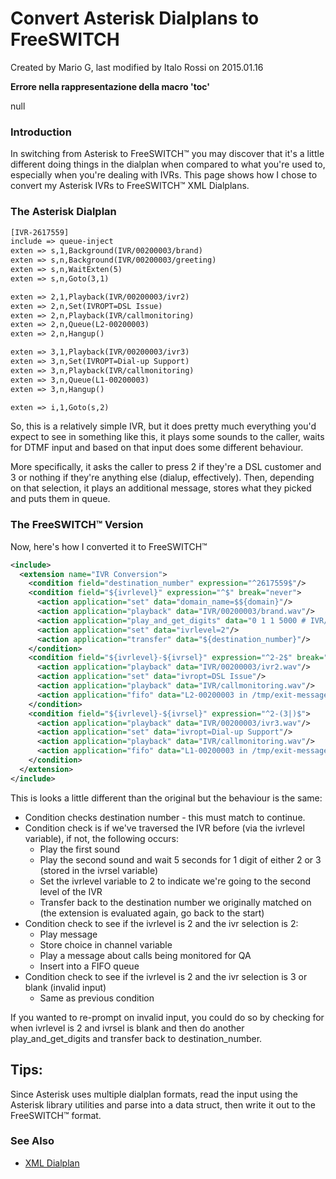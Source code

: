 
# Convert Asterisk Dialplans to FreeSWITCH 

 Created by  Mario G, last modified by  Italo Rossi on 2015.01.16

**Errore nella rappresentazione della macro 'toc'**

null

### Introduction

In switching from Asterisk to FreeSWITCH™ you may discover that it's a little different doing things in the dialplan when compared to what you're used to, especially when you're dealing with IVRs. This page shows how I chose to convert my Asterisk IVRs to FreeSWITCH™ XML Dialplans.

### The Asterisk Dialplan

```xml
[IVR-2617559]
include => queue-inject
exten => s,1,Background(IVR/00200003/brand)
exten => s,n,Background(IVR/00200003/greeting)
exten => s,n,WaitExten(5)
exten => s,n,Goto(3,1)

exten => 2,1,Playback(IVR/00200003/ivr2)
exten => 2,n,Set(IVROPT=DSL Issue)
exten => 2,n,Playback(IVR/callmonitoring)
exten => 2,n,Queue(L2-00200003)
exten => 2,n,Hangup()

exten => 3,1,Playback(IVR/00200003/ivr3)
exten => 3,n,Set(IVROPT=Dial-up Support)
exten => 3,n,Playback(IVR/callmonitoring)
exten => 3,n,Queue(L1-00200003)
exten => 3,n,Hangup()

exten => i,1,Goto(s,2)
```

So, this is a relatively simple IVR, but it does pretty much everything you'd expect to see in something like this, it plays some sounds to the caller, waits for DTMF input and based on that input does some different behaviour.

More specifically, it asks the caller to press 2 if they're a DSL customer and 3 or nothing if they're anything else (dialup, effectively). Then, depending on that selection, it plays an additional message, stores what they picked and puts them in queue.

### The FreeSWITCH™ Version

Now, here's how I converted it to FreeSWITCH™

```xml
<include>
  <extension name="IVR Conversion">
    <condition field="destination_number" expression="^2617559$"/>
    <condition field="${ivrlevel}" expression="^$" break="never">
      <action application="set" data="domain_name=$${domain}"/>
      <action application="playback" data="IVR/00200003/brand.wav"/>
      <action application="play_and_get_digits" data="0 1 1 5000 # IVR/00200003/greeting.wav /invalid.wav ivrsel (2|3)"/>
      <action application="set" data="ivrlevel=2"/>
      <action application="transfer" data="${destination_number}"/>
    </condition>
    <condition field="${ivrlevel}-${ivrsel}" expression="^2-2$" break="never">
      <action application="playback" data="IVR/00200003/ivr2.wav"/>
      <action application="set" data="ivropt=DSL Issue"/>
      <action application="playback" data="IVR/callmonitoring.wav"/>
      <action application="fifo" data="L2-00200003 in /tmp/exit-message.wav /tmp/music-on-hold.wav"/>
    </condition>
    <condition field="${ivrlevel}-${ivrsel}" expression="^2-(3|)$">
      <action application="playback" data="IVR/00200003/ivr3.wav"/>
      <action application="set" data="ivropt=Dial-up Support"/>
      <action application="playback" data="IVR/callmonitoring.wav"/>
      <action application="fifo" data="L1-00200003 in /tmp/exit-message.wav /tmp/music-on-hold.wav"/>
    </condition>
  </extension>
</include>
```

This is looks a little different than the original but the behaviour is the same:

* Condition checks destination number - this must match to continue.
* Condition check is if we've traversed the IVR before (via the ivrlevel variable), if not, the following occurs:  
   * Play the first sound  
   * Play the second sound and wait 5 seconds for 1 digit of either 2 or 3 (stored in the ivrsel variable)  
   * Set the ivrlevel variable to 2 to indicate we're going to the second level of the IVR  
   * Transfer back to the destination number we originally matched on (the extension is evaluated again, go back to the start)
* Condition check to see if the ivrlevel is 2 and the ivr selection is 2:  
   * Play message  
   * Store choice in channel variable  
   * Play a message about calls being monitored for QA  
   * Insert into a FIFO queue
* Condition check to see if the ivrlevel is 2 and the ivr selection is 3 or blank (invalid input)  
   * Same as previous condition

If you wanted to re-prompt on invalid input, you could do so by checking for when ivrlevel is 2 and ivrsel is blank and then do another play\_and\_get\_digits and transfer back to destination\_number.

## Tips:

Since Asterisk uses multiple dialplan formats, read the input using the Asterisk library utilities and parse into a data struct, then write it out to the FreeSWITCH™ format.

###   

### See Also

* [XML Dialplan](../../../../Dialplan/XML-Dialplan/index.mdx#about)


